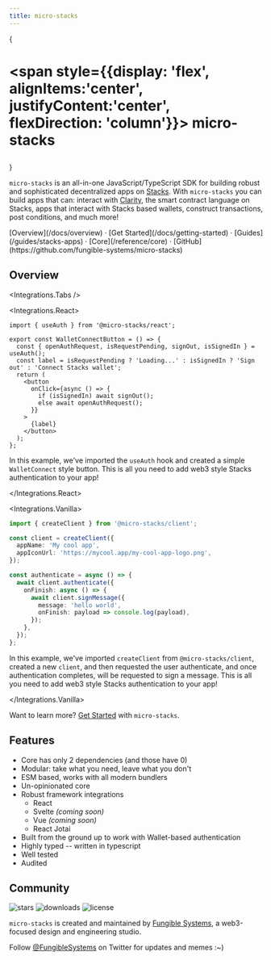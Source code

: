 ```yaml
---
title: micro-stacks
---
```



{<h1 className="text-center font-extrabold md:text-5xl mt-8">

<span style={{display: 'flex', alignItems:'center', justifyContent:'center', flexDirection: 'column'}}>
<Logo size='64' />
<span>micro-stacks</span>
</span>
</h1>}

`micro-stacks` is an all-in-one JavaScript/TypeScript SDK for building robust and sophisticated
decentralized apps on [Stacks](https://stacks.co). With `micro-stacks` you can build apps that can:
interact with [Clarity](https://clarity-lang.org), the smart contract language on Stacks, apps that
interact with Stacks based wallets, construct transactions, post conditions, and much more!

<div className="mt-16 mb-20 text-center">
  [Overview](/docs/overview) · [Get Started](/docs/getting-started) · [Guides](/guides/stacks-apps)
  · [Core](/reference/core) · [GitHub](https://github.com/fungible-systems/micro-stacks)
</div>

## Overview

<Integrations.Tabs />

<Integrations.React>

```tsx
import { useAuth } from '@micro-stacks/react';

export const WalletConnectButton = () => {
  const { openAuthRequest, isRequestPending, signOut, isSignedIn } = useAuth();
  const label = isRequestPending ? 'Loading...' : isSignedIn ? 'Sign out' : 'Connect Stacks wallet';
  return (
    <button
      onClick={async () => {
        if (isSignedIn) await signOut();
        else await openAuthRequest();
      }}
    >
      {label}
    </button>
  );
};
```

In this example, we've imported the `useAuth` hook and created a simple `WalletConnect` style
button. This is all you need to add web3 style Stacks authentication to your app!

</Integrations.React>

<Integrations.Vanilla>

```typescript
import { createClient } from '@micro-stacks/client';

const client = createClient({
  appName: 'My cool app',
  appIconUrl: 'https://mycool.app/my-cool-app-logo.png',
});

const authenticate = async () => {
  await client.authenticate({
    onFinish: async () => {
      await client.signMessage({
        message: 'hello world',
        onFinish: payload => console.log(payload),
      });
    },
  });
};
```

In this example, we've imported `createClient` from `@micro-stacks/client`, created a new `client`,
and then requested the user authenticate, and once authentication completes, will be requested to
sign a message. This is all you need to add web3 style Stacks authentication to your app!

</Integrations.Vanilla>

Want to learn more? [Get Started](/docs/getting-started) with `micro-stacks`.

## Features

- Core has only 2 dependencies (and those have 0)
- Modular: take what you need, leave what you don't
- ESM based, works with all modern bundlers
- Un-opinionated core
- Robust framework integrations
  - React
  - Svelte _(coming soon)_
  - Vue _(coming soon)_
  - React Jotai
- Built from the ground up to work with Wallet-based authentication
- Highly typed -- written in typescript
- Well tested
- Audited

## Community

<p className="flex h-6">
  <img
    alt="stars"
    src="https://badgen.net/github/stars/fungible-systems/micro-stacks"
    className="inline-block mr-2"
  />
  <img
    alt="downloads"
    src="https://badgen.net/npm/dt/micro-stacks"
    className="inline-block mr-2"
  />
  <img
    alt="license"
    src="https://badgen.net/npm/license/micro-stacks"
    className="inline-block mr-2"
  />
</p>

`micro-stacks` is created and maintained by [Fungible Systems](https://fungible.systems), a
web3-focused design and engineering studio.

Follow [@FungibleSystems](https://twitter.com/FungibleSystems) on Twitter for updates and memes :~)
